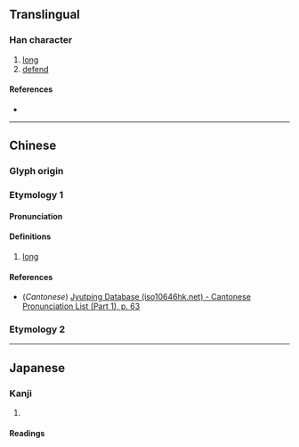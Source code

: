 {{character info}}
==Translingual==

===Han character===
{{Han char|rn=9|rad=人|as=03|sn=5|four=|canj=OMJ|ids=⿰亻干}}

# [[long]]
# [[defend]]

====References====
* {{Han ref|kx=0093.060|dkj=00381|dj=0197.030|hdz=10112.020|uh=4EE0|ud=20192}}

----

==Chinese==
{{zh-forms}}

===Glyph origin===
{{Han etym}}

===Etymology 1===

====Pronunciation====
{{zh-pron
|m=gǎn
|c=gon2
|mc=y
|oc=y
|ma=
|cat=a
}}

====Definitions====
{{zh-hanzi}}

# [[long]]

====References====
* (''Cantonese'') [http://www.iso10646hk.net/jp/document/download.jsp Jyutping Database (iso10646hk.net) - Cantonese Pronunciation List (Part 1), p. 63]

===Etymology 2===
{{zh-see|扞|v}}

----

==Japanese==

===Kanji===
{{ja-kanji|grade=|rs=人03}}

# {{rfdef|ja|sort=人03}}

====Readings====
{{ja-readings
|goon=がん, かん
|kanon=かん
|kun=そこな-う<そこな-ふ
}}
